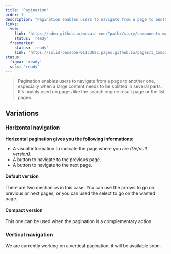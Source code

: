 ```yaml
---
title: 'Pagination'
order: 1
description: "Pagination enables users to navigate from a page to another one, especially when a large content needs to be splitted in several parts. It's mainly used on pages like the search engine result page or the list pages."
links:
  vue:
    link: 'https://adeo.github.io/mozaic-vue/?path=/story/components-mpagination'
    status: 'ready'
  freemarker:
    status: 'ready'
    link: 'https://solid-bassoon-011c369c.pages.github.io/pages/3_Components/pagination/'
status:
  figma: 'ready'
  scss: 'ready'
---
```


> Pagination enables users to navigate from a page to another one, especially when a large content needs to be splitted in several parts. It's mainly used on pages like the search engine result page or the list pages.

<Story id="navigation-pagination--default" />

## Variations

### Horizontal navigation

**Horizontal pagination gives you the following informations:**

- A visual information to indicate the page where you are _(Default version)_.
- A button to navigate to the previous page.
- A button to navigate to the next page.

#### Default version

There are two mechanics in this case. You can use the arrows to go on previous or next pages, or you can used the select to go on the wanted page.

<Story id="navigation-pagination--default" />

#### Compact version

This one can be used when the pagination is a complementary action.

<Story id="navigation-pagination--variation-compact" />

### Vertical navigation

<Highlight theme="warning" title="Work in progress">
  We are currently working on a vertical pagination, it will be available soon.
</Highlight>

